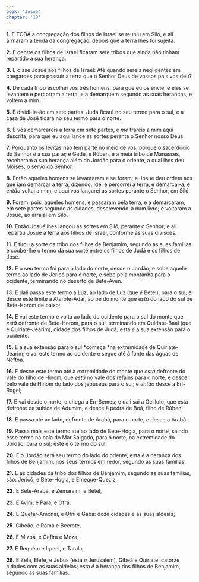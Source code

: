 ```yaml
---
book: 'Josué'
chapter: '18'
---
```


**1.** E TODA a congregação dos filhos de Israel se reuniu em Siló, e ali armaram a tenda da congregação, depois que a terra lhes foi sujeita.

**2.** E dentre os filhos de Israel ficaram sete tribos que ainda não tinham repartido a sua herança.

**3.** E disse Josué aos filhos de Israel: Até quando sereis negligentes em chegardes para possuir a terra que o Senhor Deus de vossos pais vos deu?

**4.** De cada tribo escolhei vós três homens, para que eu os envie, e eles se levantem e percorram a terra, e a demarquem segundo as suas heranças, e voltem a mim.

**5.** E dividi-la-ão em sete partes: Judá ficará no seu termo para o sul, e a casa de José ficará no seu termo para o norte.

**6.** E vós demarcareis a terra em sete partes, e *me* trareis a mim aqui descrita, para que eu aqui lance as sortes perante o Senhor nosso Deus,

**7.** Porquanto os levitas não têm parte no meio de vós, porque o sacerdócio do Senhor *é* a sua parte; e Gade, e Rúben, e a meia tribo de Manassés, receberam a sua herança além do Jordão para o oriente, a qual lhes deu Moisés, o servo do Senhor.

**8.** Então aqueles homens se levantaram e se foram; e Josué deu ordem aos que iam demarcar a terra, dizendo: Ide, e percorrei a terra, e demarcai-a, e *então* voltai a mim, e aqui vos lançarei as sortes perante o Senhor, em Siló.

**9.** Foram, pois, aqueles homens, e passaram pela terra, e a demarcaram, em sete partes segundo as cidades, descrevendo-a num livro; e voltaram a Josué, ao arraial em Siló.

**10.** Então Josué lhes lançou as sortes em Siló, perante o Senhor; e ali repartiu Josué a terra aos filhos de Israel, conforme às suas divisões.

**11.** E tirou a sorte da tribo dos filhos de Benjamim, segundo as suas famílias; e coube-lhe o termo da sua sorte entre os filhos de Judá e os filhos de José.

**12.** E o seu termo foi para o lado do norte, desde o Jordão; e sobe aquele termo ao lado de Jericó para o norte, e sobe pela montanha para o ocidente, terminando no deserto de Bete-Áven.

**13.** E dali passa este termo a Luz, ao lado de Luz (que *é* Betel), para o sul; e desce este limite a Atarote-Adar, ao pé do monte que *está* do lado do sul de Bete-Horom de baixo;

**14.** E vai este termo e volta ao lado do ocidente para o sul do monte que *está* defronte de Bete-Horom, para o sul, terminando em Quiriate-Baal (que é Quiriate-Jearim), cidade dos filhos de Judá; esta *é* a sua extensão para o ocidente.

**15.** E a sua extensão para o sul *começa *na extremidade de Quiriate-Jearim; e vai este termo ao ocidente e segue até à fonte das águas de Neftoa.

**16.** E desce este termo até à extremidade do monte que *está* defronte do vale do filho de Hinom, que *está* no vale dos refains para o norte, e desce pelo vale de Hinom do lado dos jebuseus para o sul; e *então* desce a En-Rogel;

**17.** E vai desde o norte, e chega a En-Semes; e dali sai a Gelilote, que está defronte da subida de Adumim, e desce à pedra de Boã, filho de Rúben;

**18.** E passa até ao lado, defronte de Arabá, para o norte, e desce a Arabá.

**19.** Passa mais este termo até ao lado de Bete-Hogla, para o norte, saindo esse termo na baía do Mar Salgado, para o norte, na extremidade do Jordão, para o sul; este é o termo do sul.

**20.** E o Jordão será seu termo do lado do oriente; esta *é* a herança dos filhos de Benjamim, nos seus termos em redor, segundo as suas famílias.

**21.** E as cidades da tribo dos filhos de Benjamim, segundo as suas famílias, são: Jericó, e Bete-Hogla, e Emeque-Queziz,

**22.** E Bete-Arabá, e Zemaraim, e Betel,

**23.** E Avim, e Pará, e Ofra,

**24.** E Quefar-Amonai, e Ofni e Gaba: doze cidades e as suas aldeias;

**25.** Gibeão, e Ramá e Beerote,

**26.** E Mizpá, e Cefira e Moza,

**27.** E Requém e Irpeel, e Tarala,

**28.** E Zela, Elefe, e Jebus (esta *é* Jerusalém), Gibeá e Quiriate: catorze cidades com as suas aldeias; esta *é* a herança dos filhos de Benjamim, segundo as suas famílias.